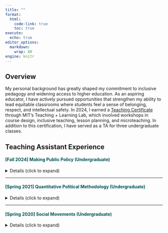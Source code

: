 ```yaml
---
title: ""
format:
  html:
    code-link: true
    toc: true
execute:
  echo: true
editor_options: 
  markdown: 
    wrap: 80
engine: knitr
---
```


## Overview

My personal background has greatly shaped my commitment to inclusive pedagogy and widening access to higher education. As an aspiring educator, I have actively pursued opportunities that strengthen my ability to lead equitable classrooms where students feel a sense of belonging, respect, and intellectual safety. In 2024, I earned a [Teaching Certificate](https://tll.mit.edu/programming/teaching-certificate-pathways/grad-teaching-development-tracks/) through MIT's Teaching + Learning Lab, which involved workshops in course design, inclusive teaching, lesson planning, and microteaching. In addition to this certification, I have served as a TA for three undergraduate classes.

## Teaching Assistant Experience

#### [[Fall 2024] Making Public Policy (Undergraduate)]{style="color:#005354"}

<details>
<summary> Details (click to expand)</summary>

- **Institution:** Massachusetts Institute of Technology (MIT)
- **Instructor:** Prof. Andrea Campbell
- **Teaching Assistant Evaluation:** 6.8 out of 7

- **Student comments:**
  + "Ms. Webley-Brown's recitation is incredibly engaging, interactive, and supportive. She is very kind and will always be happy to help and answer questions."
  + "Helen was both an incredible TA and such a kind person overall. Her comments helped to genuinely improve my writing and her recitations were engaging in a way that I had never experienced from a recitation before."
</details>

<hr>

#### [[Spring 2021] Quantitative Political Methodology (Undergraduate)]{style="color:#005354"}

<details>
<summary> Details (click to expand) </summary>

- **Institution:** Washington University in St. Louis (WashU)
- **Instructor:** Prof. Christopher Lucas
</details>

<hr>

#### [[Spring 2020] Social Movements (Undergraduate)]{style="color:#005354"}

<details>
<summary> Details (click to expand)</summary>

- **Institution:** Washington University in St. Louis (WashU)
- **Instructor:** Prof. Sarah Gaby 
</details>


